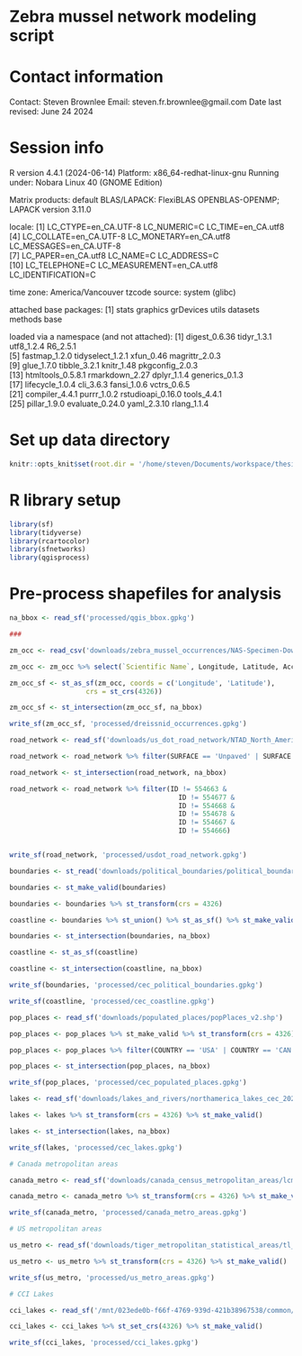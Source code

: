 # Zebra mussel network modeling script

# Contact information

Contact: Steven Brownlee
Email: steven.fr.brownlee@gmail.com
Date last revised: June 24 2024

# Session info

R version 4.4.1 (2024-06-14)
Platform: x86_64-redhat-linux-gnu
Running under: Nobara Linux 40 (GNOME Edition)

Matrix products: default
BLAS/LAPACK: FlexiBLAS OPENBLAS-OPENMP;  LAPACK version 3.11.0

locale:
 [1] LC_CTYPE=en_CA.UTF-8      LC_NUMERIC=C              LC_TIME=en_CA.utf8       
 [4] LC_COLLATE=en_CA.UTF-8    LC_MONETARY=en_CA.utf8    LC_MESSAGES=en_CA.UTF-8  
 [7] LC_PAPER=en_CA.utf8       LC_NAME=C                 LC_ADDRESS=C             
[10] LC_TELEPHONE=C            LC_MEASUREMENT=en_CA.utf8 LC_IDENTIFICATION=C      

time zone: America/Vancouver
tzcode source: system (glibc)

attached base packages:
[1] stats     graphics  grDevices utils     datasets  methods   base     

loaded via a namespace (and not attached):
 [1] digest_0.6.36     tidyr_1.3.1       utf8_1.2.4        R6_2.5.1         
 [5] fastmap_1.2.0     tidyselect_1.2.1  xfun_0.46         magrittr_2.0.3   
 [9] glue_1.7.0        tibble_3.2.1      knitr_1.48        pkgconfig_2.0.3  
[13] htmltools_0.5.8.1 rmarkdown_2.27    dplyr_1.1.4       generics_0.1.3   
[17] lifecycle_1.0.4   cli_3.6.3         fansi_1.0.6       vctrs_0.6.5      
[21] compiler_4.4.1    purrr_1.0.2       rstudioapi_0.16.0 tools_4.4.1      
[25] pillar_1.9.0      evaluate_0.24.0   yaml_2.3.10       rlang_1.1.4   

# Set up data directory

```r
knitr::opts_knit$set(root.dir = '/home/steven/Documents/workspace/thesis/ch2/gis_data')
```

# R library setup

```r
library(sf)
library(tidyverse)
library(rcartocolor)
library(sfnetworks)
library(qgisprocess)

```


# Pre-process shapefiles for analysis

```r

na_bbox <- read_sf('processed/qgis_bbox.gpkg')

###

zm_occ <- read_csv('downloads/zebra_mussel_occurrences/NAS-Specimen-Download.csv')

zm_occ <- zm_occ %>% select(`Scientific Name`, Longitude, Latitude, Accuracy, Status) %>% drop_na()

zm_occ_sf <- st_as_sf(zm_occ, coords = c('Longitude', 'Latitude'),
                   crs = st_crs(4326)) 

zm_occ_sf <- st_intersection(zm_occ_sf, na_bbox)

write_sf(zm_occ_sf, 'processed/dreissnid_occurrences.gpkg')

road_network <- read_sf('downloads/us_dot_road_network/NTAD_North_American_Roads_2691167086962748384.gpkg')

road_network <- road_network %>% filter(SURFACE == 'Unpaved' | SURFACE == 'Paved')

road_network <- st_intersection(road_network, na_bbox)

road_network <- road_network %>% filter(ID != 554663 & 
                                          ID != 554677 &
                                          ID != 554668 &
                                          ID != 554678 &
                                          ID != 554667 &
                                          ID != 554666)


write_sf(road_network, 'processed/usdot_road_network.gpkg')

boundaries <- st_read('downloads/political_boundaries/political_boundaries/boundaries_p_2021_v3.shp')

boundaries <- st_make_valid(boundaries)

boundaries <- boundaries %>% st_transform(crs = 4326)

coastline <- boundaries %>% st_union() %>% st_as_sf() %>% st_make_valid()

boundaries <- st_intersection(boundaries, na_bbox)

coastline <- st_as_sf(coastline) 

coastline <- st_intersection(coastline, na_bbox)

write_sf(boundaries, 'processed/cec_political_boundaries.gpkg')

write_sf(coastline, 'processed/cec_coastline.gpkg')

pop_places <- read_sf('downloads/populated_places/popPlaces_v2.shp')

pop_places <- pop_places %>% st_make_valid %>% st_transform(crs = 4326)

pop_places <- pop_places %>% filter(COUNTRY == 'USA' | COUNTRY == 'CAN' | COUNTRY == 'MEX')

pop_places <- st_intersection(pop_places, na_bbox)

write_sf(pop_places, 'processed/cec_populated_places.gpkg')

lakes <- read_sf('downloads/lakes_and_rivers/northamerica_lakes_cec_2023.shp')

lakes <- lakes %>% st_transform(crs = 4326) %>% st_make_valid()

lakes <- st_intersection(lakes, na_bbox)

write_sf(lakes, 'processed/cec_lakes.gpkg')

# Canada metropolitan areas

canada_metro <- read_sf('downloads/canada_census_metropolitan_areas/lcma000a16a_e.shp')

canada_metro <- canada_metro %>% st_transform(crs = 4326) %>% st_make_valid()

write_sf(canada_metro, 'processed/canada_metro_areas.gpkg')

# US metropolitan areas

us_metro <- read_sf('downloads/tiger_metropolitan_statistical_areas/tl_2019_us_cbsa.shp')

us_metro <- us_metro %>% st_transform(crs = 4326) %>% st_make_valid()

write_sf(us_metro, 'processed/us_metro_areas.gpkg')

# CCI Lakes

cci_lakes <- read_sf('/mnt/023ede0b-f66f-4769-939d-421b38967538/common/thesis/ch1/env_data/cci_lakes/cci_auxiliary_data/lakescci_v2.0.2_data-availability.shp')

cci_lakes <- cci_lakes %>% st_set_crs(4326) %>% st_make_valid()

write_sf(cci_lakes, 'processed/cci_lakes.gpkg')

```

